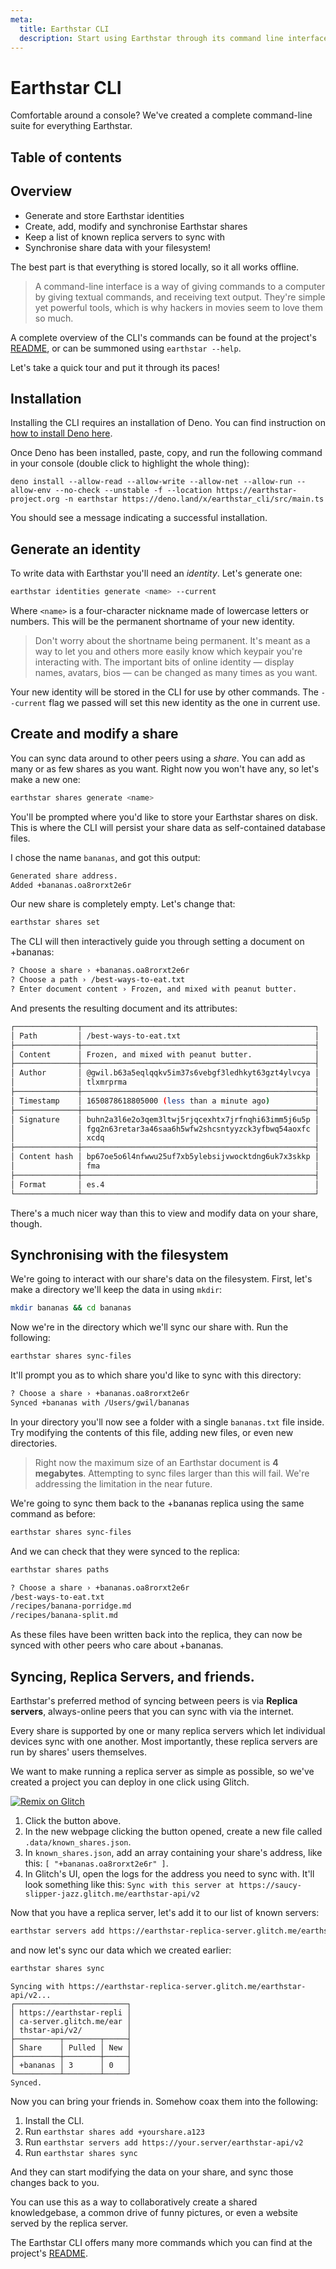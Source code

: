 ```yaml
---
meta:
  title: Earthstar CLI
  description: Start using Earthstar through its command line interface.
---
```


# Earthstar CLI

Comfortable around a console? We've created a complete command-line suite for everything Earthstar.

## Table of contents

## Overview

- Generate and store Earthstar identities
- Create, add, modify and synchronise Earthstar shares
- Keep a list of known replica servers to sync with
- Synchronise share data with your filesystem!

The best part is that everything is stored locally, so it all works offline. 

> A command-line interface is a way of giving commands to a computer by giving textual commands, and receiving text output. They're simple yet powerful tools, which is why hackers in movies seem to love them so much.

A complete overview of the CLI's commands can be found at the project's [README](https://github.com/earthstar-project/earthstar-cli), or can be summoned using `earthstar --help`. 

Let's take a quick tour and put it through its paces!

## Installation

Installing the CLI requires an installation of Deno. You can find instruction on [how to install Deno here](https://deno.land/manual/getting_started/installation).

Once Deno has been installed, paste, copy, and run the following command in your console (double click to highlight the whole thing):

```
deno install --allow-read --allow-write --allow-net --allow-run --allow-env --no-check --unstable -f --location https://earthstar-project.org -n earthstar https://deno.land/x/earthstar_cli/src/main.ts
```

You should see a message indicating a successful installation.

## Generate an identity

To write data with Earthstar you'll need an *identity*. Let's generate one:

```bash
earthstar identities generate <name> --current
```

Where `<name>` is a four-character nickname made of lowercase letters or numbers. This will be the permanent shortname of your new identity.

> Don't worry about the shortname being permanent. It's meant as a way to let you and others more easily know which keypair you're interacting with. The important bits of online identity — display names, avatars, bios — can be changed as many times as you want.

Your new identity will be stored in the CLI for use by other commands. The `--current` flag we passed will set this new identity as the one in current use.

## Create and modify a share

You can sync data around to other peers using a *share*. You can add as many or as few shares as you want. Right now you won't have any, so let's make a new one:

```bash
earthstar shares generate <name>
```

You'll be prompted where you'd like to store your Earthstar shares on disk. This is where the CLI will persist your share data as self-contained database files.

I chose the name `bananas`, and got this output:

```bash
Generated share address.
Added +bananas.oa8rorxt2e6r
```

Our new share is completely empty. Let's change that:

```bash
earthstar shares set
```

The CLI will then interactively guide you through setting a document on +bananas:

``` bash
? Choose a share › +bananas.oa8rorxt2e6r
? Choose a path › /best-ways-to-eat.txt
? Enter document content › Frozen, and mixed with peanut butter.
```

And presents the resulting document and its attributes:

```bash
┌──────────────┬────────────────────────────────────────────────────┐
│ Path         │ /best-ways-to-eat.txt                              │
├──────────────┼────────────────────────────────────────────────────┤
│ Content      │ Frozen, and mixed with peanut butter.              │
├──────────────┼────────────────────────────────────────────────────┤
│ Author       │ @gwil.b63a5eqlqqkv5im37s6vebgf3ledhkyt63gzt4ylvcya │
│              │ tlxmrprma                                          │
├──────────────┼────────────────────────────────────────────────────┤
│ Timestamp    │ 1650878618805000 (less than a minute ago)          │
├──────────────┼────────────────────────────────────────────────────┤
│ Signature    │ buhn2a3l6e2o3qem3ltwj5rjqcexhtx7jrfnqhi63imm5j6u5p │
│              │ fgq2n63retar3a46saa6h5wfw2shcsntyyzck3yfbwq54aoxfc │
│              │ xcdq                                               │
├──────────────┼────────────────────────────────────────────────────┤
│ Content hash │ bp67oe5o6l4nfwwu25uf7xb5ylebsijvwocktdng6uk7x3skkp │
│              │ fma                                                │
├──────────────┼────────────────────────────────────────────────────┤
│ Format       │ es.4                                               │
└──────────────┴────────────────────────────────────────────────────┘
```

There's a much nicer way than this to view and modify data on your share, though.

## Synchronising with the filesystem

We're going to interact with our share's data on the filesystem. First, let's make a directory we'll keep the data in using `mkdir`:

```bash
mkdir bananas && cd bananas
```

Now we're in the directory which we'll sync our share with. Run the following:

```bash
earthstar shares sync-files
```

It'll prompt you as to which share you'd like to sync with this directory:

```bash
? Choose a share › +bananas.oa8rorxt2e6r
Synced +bananas with /Users/gwil/bananas
```

In your directory you'll now see a folder with a single `bananas.txt` file inside. Try modifying the contents of this file, adding new files, or even new directories. 

> Right now the maximum size of an Earthstar document is **4 megabytes**. Attempting to sync files larger than this will fail. We're addressing the limitation in the near future. 

We're going to sync them back to the +bananas replica using the same command as before:

```bash
earthstar shares sync-files
```

And we can check that they were synced to the replica:

```bash
earthstar shares paths
```

```bash
? Choose a share › +bananas.oa8rorxt2e6r
/best-ways-to-eat.txt
/recipes/banana-porridge.md
/recipes/banana-split.md
```

As these files have been written back into the replica, they can now be synced with other peers who care about +bananas.

## Syncing, Replica Servers, and friends.

Earthstar's preferred method of syncing between peers is via **Replica servers**, always-online peers that you can sync with via the internet.

Every share is supported by one or many replica servers which let individual devices sync with one another. Most importantly, these replica servers are run by shares' users themselves.

We want to make running a replica server as simple as possible, so we've created a project you can deploy in one click using Glitch.

[![Remix on Glitch](https://cdn.glitch.com/2703baf2-b643-4da7-ab91-7ee2a2d00b5b%2Fremix-button-v2.svg)](https://glitch.com/edit/#!/remix/earthstar-replica-server)

1. Click the button above.
2. In the new webpage clicking the button opened, create a new file called `.data/known_shares.json`.
3. In `known_shares.json`, add an array containing your share's address, like this: `[ "+bananas.oa8rorxt2e6r" ]`.
4. In Glitch's UI, open the logs for the address you need to sync with. It'll look something like this: `Sync with this server at https://saucy-slipper-jazz.glitch.me/earthstar-api/v2`

Now that you have a replica server, let's add it to our list of known servers:

```bash
earthstar servers add https://earthstar-replica-server.glitch.me/earthstar-api/v2
```

and now let's sync our data which we created earlier:

```bash
earthstar shares sync
```

```
Syncing with https://earthstar-replica-server.glitch.me/earthstar-api/v2...
┌─────────────────────────┐
│ https://earthstar-repli │
│ ca-server.glitch.me/ear │
│ thstar-api/v2/          │
├──────────┬────────┬─────┤
│ Share    │ Pulled │ New │
├──────────┼────────┼─────┤
│ +bananas │ 3      │ 0   │
└──────────┴────────┴─────┘
Synced.
```

Now you can bring your friends in. Somehow coax them into the following:

1. Install the CLI.
2. Run `earthstar shares add +yourshare.a123`
3. Run `earthstar servers add https://your.server/earthstar-api/v2`
4. Run `earthstar shares sync`

And they can start modifying the data on your share, and sync those changes back to you.

You can use this as a way to collaboratively create a shared knowledgebase, a common drive of funny pictures, or even a website served by the replica server.

The Earthstar CLI offers many more commands which you can find at the project's [README](https://github.com/earthstar-project/earthstar-cli).
